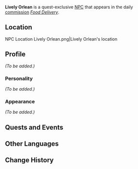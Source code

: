 {{Character Infobox
|type             = Quest NPC
|image            = NPC Lively Orlean.png
|realname         = Orlean
|region           = Mondstadt
|affiliation      = Adventurers' Guild
|title            = 

|ancestry         =
|father           = 
|mother           = 
|spouse           = 
|sibling          = 
|child            = 
|relative         = 

|voiceEN          = 
|voiceCN          = 
|voiceJP          = 
}}
'''Lively Orlean''' is a quest-exclusive [[NPC]] that appears in the daily [[commission]] ''[[Food Delivery]]''.

==Location==
<gallery>
NPC Location Lively Orlean.png|Lively Orlean's location
<!--NPC Location Lively Orlean Context.png|Additional context-->
</gallery>

==Profile==
<!-- detailed story/lore information goes here -->
''(To be added.)''

===Personality===
''(To be added.)''

===Appearance===
''(To be added.)''

==Quests and Events==
{{Quests and Events}}

==Other Languages==
{{Other Languages
|default_hidden = 1
|en      = Lively Orlean
|zhs     = 活跃的欧琳
|zhs_rm  = Huóyuè de Ōulín
|zht     = 活耀的歐琳
|zht_rm  = Huóyuè de Ōulín
|ja      = 元気なオーリン
|ja_rm   = Genkina Oorin
|ko      = 활기찬 오를레앙
|ko_rm   = Hwalgichan Oreulle'ang
|es      = La Vivaz Orlean
|fr      = Orlane
|ru      = Живенькая Орлиан
|th      = Orlean ผู้ร่าเริง
|th_rm   = Orlean phu raroeng
|vi      = Orlean Hoạt Bát
|de      = Quirlige Orlean
|id      = Lively Orlean
|pt      = Orlean Ativa
|tr      = Neşeli Orlean
|it      = Orlean la Vivace
}}

==Change History==
{{Change History|1.0}}